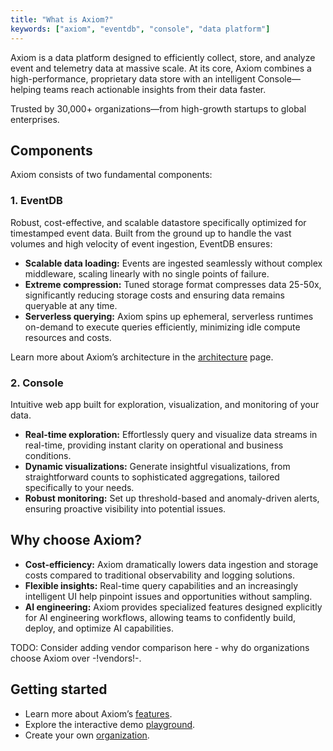 ```yaml
---
title: "What is Axiom?"
keywords: ["axiom", "eventdb", "console", "data platform"]
---
```


Axiom is a data platform designed to efficiently collect, store, and analyze event and telemetry data at massive scale. At its core, Axiom combines a high-performance, proprietary data store with an intelligent Console—helping teams reach actionable insights from their data faster.

Trusted by 30,000+ organizations—from high-growth startups to global enterprises.

## Components

Axiom consists of two fundamental components:

### 1. EventDB

Robust, cost-effective, and scalable datastore specifically optimized for timestamped event data. Built from the ground up to handle the vast volumes and high velocity of event ingestion, EventDB ensures:

* **Scalable data loading:** Events are ingested seamlessly without complex middleware, scaling linearly with no single points of failure.
* **Extreme compression:** Tuned storage format compresses data 25-50x, significantly reducing storage costs and ensuring data remains queryable at any time.
* **Serverless querying:** Axiom spins up ephemeral, serverless runtimes on-demand to execute queries efficiently, minimizing idle compute resources and costs.

Learn more about Axiom’s architecture in the [architecture](/docs/platform-overview/architecture) page.

### 2. Console

Intuitive web app built for exploration, visualization, and monitoring of your data.

* **Real-time exploration:** Effortlessly query and visualize data streams in real-time, providing instant clarity on operational and business conditions.
* **Dynamic visualizations:** Generate insightful visualizations, from straightforward counts to sophisticated aggregations, tailored specifically to your needs.
* **Robust monitoring:** Set up threshold-based and anomaly-driven alerts, ensuring proactive visibility into potential issues.

## Why choose Axiom?

* **Cost-efficiency:** Axiom dramatically lowers data ingestion and storage costs compared to traditional observability and logging solutions.
* **Flexible insights:** Real-time query capabilities and an increasingly intelligent UI help pinpoint issues and opportunities without sampling.
* **AI engineering:** Axiom provides specialized features designed explicitly for AI engineering workflows, allowing teams to confidently build, deploy, and optimize AI capabilities.

TODO: Consider adding vendor comparison here - why do organizations choose Axiom over -!vendors!-.

## Getting started

* Learn more about Axiom’s [features](/platform-overview/features).
* Explore the interactive demo [playground](https://play.axiom.co/).
* Create your own [organization](https://app.axiom.co/register).
